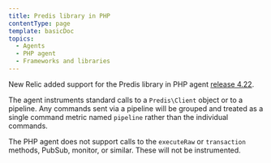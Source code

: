 ```yaml
---
title: Predis library in PHP
contentType: page
template: basicDoc
topics:
  - Agents
  - PHP agent
  - Frameworks and libraries
---
```


New Relic added support for the Predis library in PHP agent [release 4.22](/docs/release-notes/agent-release-notes/php-release-notes/php-agent-422099).

The agent instruments standard calls to a `Predis\Client` object or to a pipeline. Any commands sent via a pipeline will be grouped and treated as a single command metric named `pipeline` rather than the individual commands.

The PHP agent does not support calls to the `executeRaw` or `transaction` methods, PubSub, monitor, or similar. These will not be instrumented.
